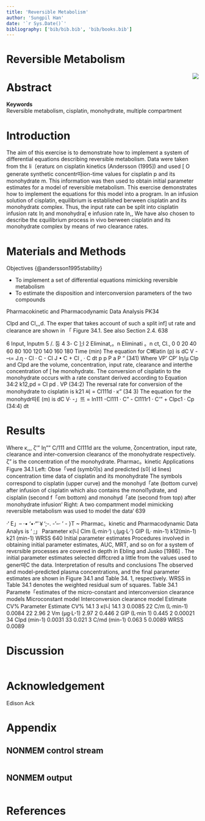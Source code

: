 ```yaml
---
title: 'Reversible Metabolism'
author: 'Sungpil Han'
date: '`r Sys.Date()`'
bibliography: ['bib/bib.bib', 'bib/books.bib']
---
```


# Reversible Metabolism

[<img src="assets/logo.jpg" style="max-width:15%;float:right;">](assets/logo.jpg)

# Abstract

**Keywords**  
Reversible metabolism, cisplatin, monohydrate, multiple compartment

# Introduction

The aim of this exercise is to demonstrate how to implement a system of differential equations describing reversible metabolism. 
Data were taken from thε li〔eraturε on cisplatin kinetics (Andersson (1995]) and used [ O generate synthetic concentr따ion-time values for cisplatin p and its monohydrate m. 
This information was then used to obtain initial parameter estimates for a model of reversible metabolism. 
This exercise demonstrates how to implement the equations for this model into a program. 
In an infusion solution of cisplatin, equilibrium is established berween cisplatin and its monohydratε complex. 
Thus, the input rate can be split into cisplatin infusion ratε Iη and monohydra[ e infusion rate In,,
We have also chosen to describe thε εquilibrium process in vivo berween cisplatin and its monohydrate complex by means of rwo clearance rates.

# Materials and Methods

Objectives {@andersson1995stability}

- To implement a set of differential equations mimicking reversible metabolism
- To estimate the disposition and interconversion parameters of the two compounds

Pharmacokinetic and Pharmacodynamic Data Analysis PK34


Clpd and Cl,,,d. The exper
that takes account of such a split inf] ut rate and clearance are shown in 「
Figure 34.1. See also Section 2.4.
638

6 Input, lnputm
5
/.
등 4
3-
C
];I 2
Eliminat,。n Eliminati 。n
ct, Cl.,
0
0 20 40 60 80 100 120 140 160 180
Time (min)
The equation for C뼈latin (p) is
dC
V - --ι= J.η - Cl · C - Cl J • C + Cl , · C dt p p P a P “ (341)
Where VP' CP' Iη/μ Clp and Clpd are the volume, concentration, input rate,
clearance and interthe
concentration of [ he monohydratε. The conversion of cisplatin to the
monohydrate occurs with a rate constant derived according to Equation
34:2
k12,pd = Cl pd . VP (34:2)
The reversal rate for conversion of the monohydrate to cisplatin is
k21 씨 = Cl111d · κ” (34 3)
The equation for the monohydr따E (m) is
dC
V· -」뜨 = In111 -Cl111 · C” - Cl111r1 · C'" + Clpc1 · Cp (34:4)
dt

# Results

Where κ,,, ζ’” Iη”” C/111 and Cl111d arε the volume, ζoncentration, input rate,
clearance and inter-conversion clearancε of the monohydrate respectively.
ζ” is the concentration of the monohydrate.
Pharmac。kinetic Applications
Figure 34.1 Left: Obse「ved
(symb이s) and predicted (s이 id
lines) concentration time data of
cisplatin and its monohydrate
The symbols correspond to
cisplatin (upper curve) and the
monohyd「ate (bottom curve) after
infusion of cisplatin which also
contains the monol1ydrate, and
cisplalin (second f「om bottom)
and monohyd「ate (second from
top) after monohydrate infusion‘
Right: A two compaπment model
mimicking reversible metabolism
was used to model the data‘
639


·‘ E」-- ·• ‘•·"'￥‘;-. -’--· ' - }T ~
Pharmac。kinetic and Pharmacodynamic Data Analys is ‘ ;」
Parameter
κ(니
Clm (L·min·')
ι,(μg·L· ')
GIP (L· min-1)
k12(min-1)
k21 (min-1)
WRSS
640
Initial parameter estimates
Procedures involved in obtaining initial parameter estimates, AUC, MRT,
and so on for a system of revεrsible processes are covered in depth in Ebling
and Jusko [1986] . The initial parameter estimates selected diffcεred a little
from the values used to gener따C the data.
Interpretation of results and conclusions
The observed and model-predicted plasma concentrations, and the final
parameter estimates are shown in Figure 34.1 and Table 34. 1, respectively.
WRSS in Table 34.1 denotes the weighted residual sum of squares.
Table 34.1 Paramete「estimates of the micro-constant and interconversion clearance models
Microconstant model Interconversion clearance model
Estimate CV% Parameter Estimate CV%
14.1 3 κ(니 14.1 3
0.0085 22 C/m (L·min-1) 0.0084 22
2.96 2 Vm (μg·L-1) 2.97 2
0.446 2 GIP (L·min 1) 0.445 2
0.00021 34 Clpd (min-1) 0.0031 33
0.021 3 C/md (min-1) 0.063 5
0.0089 WRSS 0.0089


# Discussion

```r
```

# Acknowledgement

Edison Ack

# Appendix

## NONMEM control stream 

```r
```

## NONMEM output

```r
```

# References

